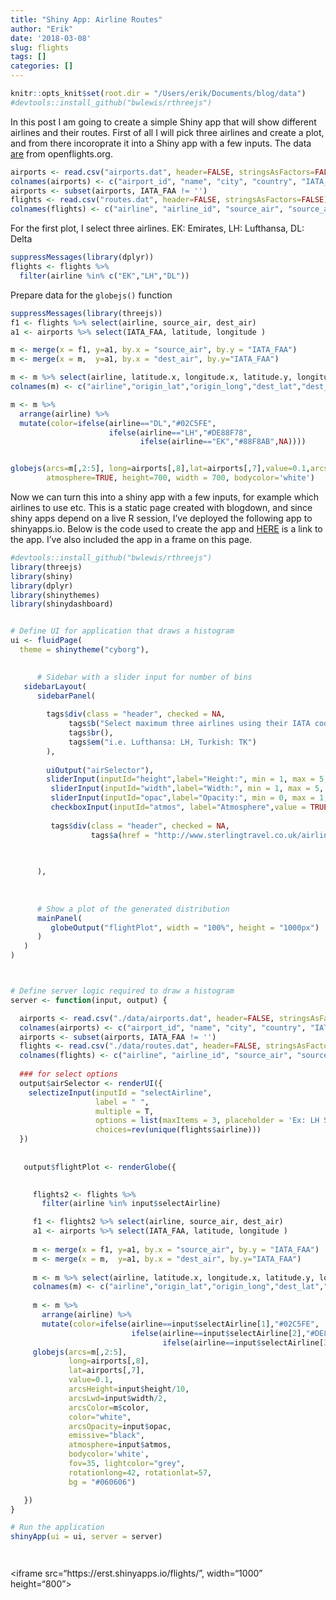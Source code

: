 ```yaml
---
title: "Shiny App: Airline Routes"
author: "Erik"
date: '2018-03-08'
slug: flights
tags: []
categories: []
---
```

```r
knitr::opts_knit$set(root.dir = "/Users/erik/Documents/blog/data")
#devtools::install_github("bwlewis/rthreejs")
```

In this post I am going to create a simple Shiny app that will show different airlines and their routes. First of all I will pick three airlines and create a plot, and from there incoroprate it into a Shiny app with a few inputs. The data [are](https://www.theguardian.com/news/datablog/2010/jul/16/data-plural-singular, "Data is or data are?") from openflights.org. 

```r
airports <- read.csv("airports.dat", header=FALSE, stringsAsFactors=FALSE)
colnames(airports) <- c("airport_id", "name", "city", "country", "IATA_FAA", "ICAO", "latitude", "longitude", "altitude", "timezone", "DST")
airports <- subset(airports, IATA_FAA != '')
flights <- read.csv("routes.dat", header=FALSE, stringsAsFactors=FALSE)
colnames(flights) <- c("airline", "airline_id", "source_air", "source_air_id", "dest_air", "dest_air_id","code_share", "stops", "equipment")
```

For the first plot, I select three airlines. EK: Emirates, LH: Lufthansa, DL: Delta

```r

suppressMessages(library(dplyr))
flights <- flights %>% 
  filter(airline %in% c("EK","LH","DL"))

```


Prepare data for the `globejs()` function
```r
suppressMessages(library(threejs))
f1 <- flights %>% select(airline, source_air, dest_air)
a1 <- airports %>% select(IATA_FAA, latitude, longitude )

m <- merge(x = f1, y=a1, by.x = "source_air", by.y = "IATA_FAA")
m <- merge(x = m,  y=a1, by.x = "dest_air", by.y="IATA_FAA")

m <- m %>% select(airline, latitude.x, longitude.x, latitude.y, longitude.y, airline)
colnames(m) <- c("airline","origin_lat","origin_long","dest_lat","dest_long")

m <- m %>% 
  arrange(airline) %>% 
  mutate(color=ifelse(airline=="DL","#02C5FE",
                      ifelse(airline=="LH","#DE88F78",
                             ifelse(airline=="EK","#88F8AB",NA))))


globejs(arcs=m[,2:5], long=airports[,8],lat=airports[,7],value=0.1,arcsHeight=0.23, arcsLwd=0.01, arcsColor=m$color, color="white",arcsOpacity=.25, emissive="black",
        atmosphere=TRUE, height=700, width = 700, bodycolor='white')

```

Now we can turn this into a shiny app with a few inputs, for example which airlines to use etc. This is a static page created with blogdown, and since shiny apps depend on a live R session, I've deployed the following app to shinyapps.io. Below is the code used to create the app and [HERE](https://erst.shinyapps.io/flights/) is a link to the app. I've also included the app in a frame on this page.

```r
#devtools::install_github("bwlewis/rthreejs")
library(threejs)
library(shiny)
library(dplyr)
library(shinythemes)
library(shinydashboard)


# Define UI for application that draws a histogram
ui <- fluidPage(
  theme = shinytheme("cyborg"),
  

      # Sidebar with a slider input for number of bins 
   sidebarLayout(
      sidebarPanel(
        
        tags$div(class = "header", checked = NA,
             tags$b("Select maximum three airlines using their IATA codes"),
             tags$br(),
             tags$em("i.e. Lufthansa: LH, Turkish: TK")
        ),
        
        uiOutput("airSelector"),
        sliderInput(inputId="height",label="Height:", min = 1, max = 5, value=1),
         sliderInput(inputId="width",label="Width:", min = 1, max = 5, value=1),
         sliderInput(inputId="opac",label="Opacity:", min = 0, max = 1, value=0.3),
         checkboxInput(inputId="atmos", label="Atmosphere",value = TRUE, width = "800px"),
         
         tags$div(class = "header", checked = NA,
                  tags$a(href = "http://www.sterlingtravel.co.uk/airline_list.html", "Airline names and corresponding IATA codes"))
         
         

      ),
      
      
      
      # Show a plot of the generated distribution
      mainPanel(
         globeOutput("flightPlot", width = "100%", height = "1000px")
      )
   )
)



# Define server logic required to draw a histogram
server <- function(input, output) {

  airports <- read.csv("./data/airports.dat", header=FALSE, stringsAsFactors=FALSE)
  colnames(airports) <- c("airport_id", "name", "city", "country", "IATA_FAA", "ICAO", "latitude", "longitude", "altitude", "timezone", "DST")
  airports <- subset(airports, IATA_FAA != '')
  flights <- read.csv("./data/routes.dat", header=FALSE, stringsAsFactors=FALSE)
  colnames(flights) <- c("airline", "airline_id", "source_air", "source_air_id", "dest_air", "dest_air_id","code_share", "stops", "equipment")
  
  ### for select options
  output$airSelector <- renderUI({
    selectizeInput(inputId = "selectAirline",
                   label = " ", 
                   multiple = T,
                   options = list(maxItems = 3, placeholder = 'Ex: LH SK TK'),
                   choices=rev(unique(flights$airline))) 
  })
  
  
   output$flightPlot <- renderGlobe({

     
     flights2 <- flights %>% 
       filter(airline %in% input$selectAirline)

     f1 <- flights2 %>% select(airline, source_air, dest_air)
     a1 <- airports %>% select(IATA_FAA, latitude, longitude )
     
     m <- merge(x = f1, y=a1, by.x = "source_air", by.y = "IATA_FAA")
     m <- merge(x = m,  y=a1, by.x = "dest_air", by.y="IATA_FAA")
     
     m <- m %>% select(airline, latitude.x, longitude.x, latitude.y, longitude.y, airline)
     colnames(m) <- c("airline","origin_lat","origin_long","dest_lat","dest_long")
     
     m <- m %>% 
       arrange(airline) %>% 
       mutate(color=ifelse(airline==input$selectAirline[1],"#02C5FE",
                           ifelse(airline==input$selectAirline[2],"#DE88F78",
                                  ifelse(airline==input$selectAirline[3],"#88F8AB",NA))))
     globejs(arcs=m[,2:5],
             long=airports[,8],
             lat=airports[,7],
             value=0.1,
             arcsHeight=input$height/10,
             arcsLwd=input$width/2,
             arcsColor=m$color,
             color="white",
             arcsOpacity=input$opac,
             emissive="black",
             atmosphere=input$atmos,
             bodycolor='white',
             fov=35, lightcolor="grey",
             rotationlong=42, rotationlat=57,
             bg = "#060606")

   })
}

# Run the application 
shinyApp(ui = ui, server = server)




```


<iframe src="https://erst.shinyapps.io/flights/", width="1000" height="800"></iframe>
